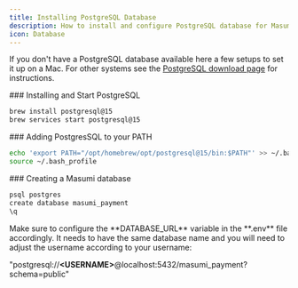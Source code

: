 ```yaml
---
title: Installing PostgreSQL Database
description: How to install and configure PostgreSQL database for Masumi
icon: Database
---
```




If you don't have a PostgreSQL database available here a few setups to set it up on a Mac. For other systems see the [PostgreSQL download page](https://www.postgresql.org/download/) for instructions.

<Steps>

<Step>
### Installing and Start PostgreSQL

```bash
brew install postgresql@15
brew services start postgresql@15
```
</Step>

<Step>
### Adding PostgresSQL to your PATH

```bash
echo 'export PATH="/opt/homebrew/opt/postgresql@15/bin:$PATH"' >> ~/.bash_profile
source ~/.bash_profile
```
</Step>

<Step>
### Creating a Masumi database

```bash
psql postgres
create database masumi_payment
\q
```
</Step>

</Steps>

<Callout type="warn">
Make sure to configure the **DATABASE_URL** variable in the **.env** file accordingly. It needs to have the same database name and you will need to adjust the username according to your username:

"postgresql://**&lt;USERNAME&gt;**@localhost:5432/masumi_payment?schema=public"
</Callout>
